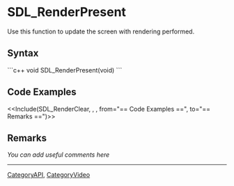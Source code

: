<!-- pragma section-numbers off -->
<!-- pragma disable-camelcase -->

= SDL_RenderPresent =
Use this function to update the screen with rendering performed.


== Syntax ==
```c++
void SDL_RenderPresent(void)
```

== Code Examples ==
<<Include(SDL_RenderClear, , , from="== Code Examples ==", to="== Remarks ==")>>

== Remarks ==
''You can add useful comments here''


----
[[CategoryAPI]], [[CategoryVideo]]
